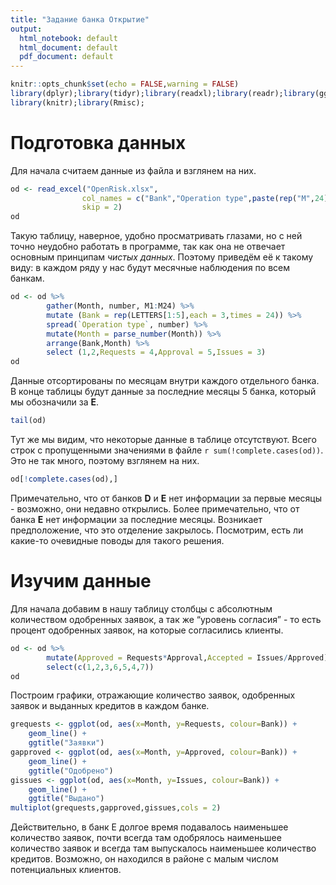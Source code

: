```yaml
---
title: "Задание банка Открытие"
output:
  html_notebook: default
  html_document: default
  pdf_document: default
---
```

```r
knitr::opts_chunk$set(echo = FALSE,warning = FALSE)
library(dplyr);library(tidyr);library(readxl);library(readr);library(ggplot2);
library(knitr);library(Rmisc);
```
# Подготовка данных
Для начала считаем данные из файла и взглянем на них.

```r
od <- read_excel("OpenRisk.xlsx", 
                col_names = c("Bank","Operation type",paste(rep("M",24),1:24,sep = "")),
                skip = 2)
od
```

Такую таблицу, наверное, удобно просматривать глазами, но с ней точно неудобно
работать в программе, так как она не отвечает основным принципам *чистых данных*.
Поэтому приведём её к такому виду: в каждом ряду у нас будут месячные наблюдения
по всем банкам.

```r
od <- od %>%
        gather(Month, number, M1:M24) %>%
        mutate (Bank = rep(LETTERS[1:5],each = 3,times = 24)) %>%
        spread(`Operation type`, number) %>%
        mutate(Month = parse_number(Month)) %>%
        arrange(Bank,Month) %>%
        select (1,2,Requests = 4,Approval = 5,Issues = 3)
od
```

Данные отсортированы по месяцам внутри каждого отдельного банка. В конце таблицы
будут данные за последние месяцы 5 банка, который мы обозначили за **E**.

```r
tail(od)
```

Тут же мы видим, что некоторые данные в таблице отсутствуют. Всего строк с пропущенными
значениями в файле `r sum(!complete.cases(od))`. Это не так много, поэтому взглянем на
них.

```r
od[!complete.cases(od),]
```

Примечательно, что от банков **D** и **E** нет информации за первые месяцы  - возможно,
они недавно открылись. Более примечательно, что от банка **E** нет информации за последние месяцы.
Возникает предположение, что это отделение закрылось. Посмотрим, есть ли какие-то очевидные поводы для
такого решения.

# Изучим данные

Для начала добавим в нашу таблицу столбцы с абсолютным количеством одобренных заявок,
а так же "уровень согласия" - то есть процент одобренных заявок, на которые согласились клиенты.

```r
od <- od %>%
        mutate(Approved = Requests*Approval,Accepted = Issues/Approved) %>%
        select(c(1,2,3,6,5,4,7))
od
```

Построим графики, отражающие количество заявок, одобренных заявок и выданных кредитов в каждом банке.

```r
grequests <- ggplot(od, aes(x=Month, y=Requests, colour=Bank)) +
    geom_line() +
    ggtitle("Заявки")
gapproved <- ggplot(od, aes(x=Month, y=Approved, colour=Bank)) +
    geom_line() +
    ggtitle("Одобрено")
gissues <- ggplot(od, aes(x=Month, y=Issues, colour=Bank)) +
    geom_line() +
    ggtitle("Выдано")
multiplot(grequests,gapproved,gissues,cols = 2)
```

Действительно, в банк E долгое время подавалось наименьшее количество заявок, почти
всегда там одобрялось наименьшее количество заявок и всегда там выпускалось наименьшее 
количество кредитов.
Возможно, он находился в районе с малым числом потенциальных клиентов. 
